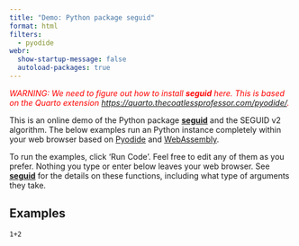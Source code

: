 ```yaml
---
title: "Demo: Python package seguid"
format: html
filters:
  - pyodide
webr:
  show-startup-message: false
  autoload-packages: true
---
```


:::{style="color:red"}
_WARNING: We need to figure out how to install
**seguid** here. This is based on the Quarto extension
<https://quarto.thecoatlessprofessor.com/pyodide/>._
:::

This is an online demo of the Python package **[seguid]** and the SEGUID v2
algorithm.  The below examples run an Python instance completely within
your web browser based on [Pyodide] and [WebAssembly].

To run the examples, click 'Run Code'. Feel free to edit any of them
as you prefer. Nothing you type or enter below leaves your web
browser.  See **[seguid]** for the details on these functions,
including what type of arguments they take.


## Examples

```pyodide-python
1+2
```

[seguid]: https://seguid-python.seguid.org/
[Pyodide]: https://pyodide.org/en/stable/
[WebAssembly]: https://webassembly.org/

